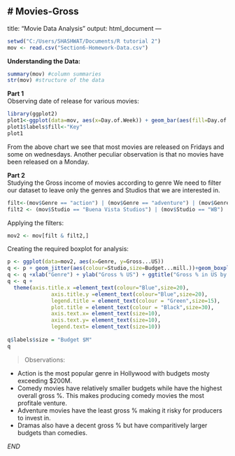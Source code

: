 # Movies-Gross
---
title: "Movie Data Analysis"
output: html_document
---

```r
setwd("C:/Users/SHASHWAT/Documents/R tutorial 2")
mov <- read.csv("Section6-Homework-Data.csv")
```
**Understanding the Data:**
```r
summary(mov) #column summaries
str(mov) #structure of the data
```

**Part 1**  
Observing date of release for various movies:
```r
library(ggplot2)
plot1<-ggplot(data=mov, aes(x=Day.of.Week)) + geom_bar(aes(fill=Day.of.Week), color="Black")+xlab("Days of the Week")+ylab("Number of movies")
plot1$labels$fill<-"Key"
plot1
```
From the above chart we see that most movies are released on Fridays and some on wednesdays. Another peculiar observation is that no movies have been released on a Monday.  

**Part 2**  
Studying the Gross income of movies according to genre
We need to filter our dataset to leave only the genres and Studios that we are interested in.
```r
filt<-(mov$Genre == "action") | (mov$Genre == "adventure") | (mov$Genre == "animation") | (mov$Genre == "comedy") | (mov$Genre == "drama")
filt2 <- (mov$Studio == "Buena Vista Studios") | (mov$Studio == "WB") | (mov$Studio =="Fox") | (mov$Studio =="Universal") | (mov$Studio =="Sony") | (mov$Studio =="Paramount Pictures")
```
Applying the filters:
```r
mov2 <- mov[filt & filt2,]
```
Creating the required boxplot for analysis:
```r
p <- ggplot(data=mov2, aes(x=Genre, y=Gross...US))
q <- p + geom_jitter(aes(colour=Studio,size=Budget...mill.))+geom_boxplot(size=0.5,alpha=0.7,outlier.colour = NA) 
q <- q +xlab("Genre") + ylab("Gross % US") + ggtitle("Gross % in US by Genre")
q <- q + 
  theme(axis.title.x =element_text(colour="Blue",size=20),
              axis.title.y =element_text(colour="Blue",size=20),
              legend.title = element_text(colour = "Green",size=15),
              plot.title = element_text(colour = "Black",size=30),
              axis.text.x= element_text(size=10),
              axis.text.y= element_text(size=10),  
              legend.text= element_text(size=10))
            
q$labels$size = "Budget $M"
q

```

> Observations:  

* Action is the most popular genre in Hollywood with budgets mosty exceeding $200M.    
* Comedy movies have relatively smaller budgets while have the highest overall gross %. This makes producing comedy movies the most profitale venture.  
* Adventure movies have the least gross % making it risky for producers to invest in.  
* Dramas also have a decent gross % but have comparitively larger budgets than comedies.  

*END*
